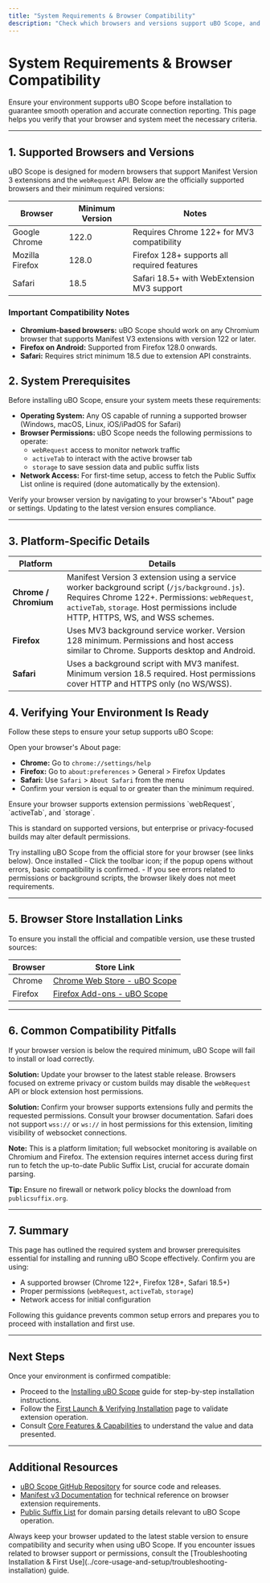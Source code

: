 ```yaml
---
title: "System Requirements & Browser Compatibility"
description: "Check which browsers and versions support uBO Scope, and verify the minimal prerequisites for installation and operation. This page outlines which platforms are compatible, and helps users ensure their setup is ready before proceeding."
---
```


# System Requirements & Browser Compatibility

Ensure your environment supports uBO Scope before installation to guarantee smooth operation and accurate connection reporting. This page helps you verify that your browser and system meet the necessary criteria.

---

## 1. Supported Browsers and Versions

uBO Scope is designed for modern browsers that support Manifest Version 3 extensions and the `webRequest` API. Below are the officially supported browsers and their minimum required versions:

| Browser        | Minimum Version | Notes                                         |
|----------------|-----------------|-----------------------------------------------|
| Google Chrome  | 122.0           | Requires Chrome 122+ for MV3 compatibility    |
| Mozilla Firefox| 128.0           | Firefox 128+ supports all required features   |
| Safari         | 18.5            | Safari 18.5+ with WebExtension MV3 support    |


### Important Compatibility Notes
- **Chromium-based browsers:** uBO Scope should work on any Chromium browser that supports Manifest V3 extensions with version 122 or later.
- **Firefox on Android:** Supported from Firefox 128.0 onwards.
- **Safari:** Requires strict minimum 18.5 due to extension API constraints.


## 2. System Prerequisites

Before installing uBO Scope, ensure your system meets these requirements:

- **Operating System:** Any OS capable of running a supported browser (Windows, macOS, Linux, iOS/iPadOS for Safari)
- **Browser Permissions:** uBO Scope needs the following permissions to operate:
  - `webRequest` access to monitor network traffic
  - `activeTab` to interact with the active browser tab
  - `storage` to save session data and public suffix lists
- **Network Access:** For first-time setup, access to fetch the Public Suffix List online is required (done automatically by the extension).


<Check>
Verify your browser version by navigating to your browser's "About" page or settings. Updating to the latest version ensures compliance.
</Check>

---

## 3. Platform-Specific Details

| Platform | Details |
|----------|---------|
| **Chrome / Chromium** | Manifest Version 3 extension using a service worker background script (`/js/background.js`). Requires Chrome 122+. Permissions: `webRequest`, `activeTab`, `storage`. Host permissions include HTTP, HTTPS, WS, and WSS schemes. |
| **Firefox** | Uses MV3 background service worker. Version 128 minimum. Permissions and host access similar to Chrome. Supports desktop and Android. |
| **Safari** | Uses a background script with MV3 manifest. Minimum version 18.5 required. Host permissions cover HTTP and HTTPS only (no WS/WSS).


## 4. Verifying Your Environment Is Ready

Follow these steps to ensure your setup supports uBO Scope:

<Steps>
<Step title="Check Browser Version">
Open your browser's About page:

- **Chrome:** Go to `chrome://settings/help`
- **Firefox:** Go to `about:preferences` > General > Firefox Updates
- **Safari:** Use `Safari` > `About Safari` from the menu
- Confirm your version is equal to or greater than the minimum required.
</Step>
<Step title="Check Permissions Support">
Ensure your browser supports extension permissions `webRequest`, `activeTab`, and `storage`.

This is standard on supported versions, but enterprise or privacy-focused builds may alter default permissions.

</Step>
<Step title="Test Extension Installation (Optional)">
Try installing uBO Scope from the official store for your browser (see links below). Once installed
- Click the toolbar icon; if the popup opens without errors, basic compatibility is confirmed.
- If you see errors related to permissions or background scripts, the browser likely does not meet requirements.
</Step>
</Steps>

---

## 5. Browser Store Installation Links

To ensure you install the official and compatible version, use these trusted sources:

| Browser    | Store Link                                                                                     |
|------------|-----------------------------------------------------------------------------------------------|
| Chrome     | [Chrome Web Store - uBO Scope](https://chromewebstore.google.com/detail/ubo-scope/bbdpgcaljkaaigfcomhidmneffjjjfgp) |
| Firefox    | [Firefox Add-ons - uBO Scope](https://addons.mozilla.org/firefox/addon/ubo-scope/)             |


---

## 6. Common Compatibility Pitfalls

<AccordionGroup title="Troubleshooting Compatibility Issues">
<Accordion title="Browser Version Below Minimum">
If your browser version is below the required minimum, uBO Scope will fail to install or load correctly.

**Solution:** Update your browser to the latest stable release.
</Accordion>
<Accordion title="Non-standard or Hardened Browsers">
Browsers focused on extreme privacy or custom builds may disable the `webRequest` API or block extension host permissions.

**Solution:** Confirm your browser supports extensions fully and permits the requested permissions. Consult your browser documentation.
</Accordion>
<Accordion title="Safari Websocket Permissions">
Safari does not support `wss://` or `ws://` in host permissions for this extension, limiting visibility of websocket connections.

**Note:** This is a platform limitation; full websocket monitoring is available on Chromium and Firefox.
</Accordion>
<Accordion title="Network Restrictions During Setup">
The extension requires internet access during first run to fetch the up-to-date Public Suffix List, crucial for accurate domain parsing.

**Tip:** Ensure no firewall or network policy blocks the download from `publicsuffix.org`.
</Accordion>
</AccordionGroup>

---

## 7. Summary

This page has outlined the required system and browser prerequisites essential for installing and running uBO Scope effectively. Confirm you are using:

- A supported browser (Chrome 122+, Firefox 128+, Safari 18.5+)
- Proper permissions (`webRequest`, `activeTab`, `storage`)
- Network access for initial configuration

Following this guidance prevents common setup errors and prepares you to proceed with installation and first use.


---

## Next Steps

Once your environment is confirmed compatible:

- Proceed to the [Installing uBO Scope](../installation-basics/installing-extension) guide for step-by-step installation instructions.
- Follow the [First Launch & Verifying Installation](../installation-basics/first-launch) page to validate extension operation.
- Consult [Core Features & Capabilities](../../overview/intro-basics/core-features) to understand the value and data presented.


---

## Additional Resources

- [uBO Scope GitHub Repository](https://github.com/gorhill/uBO-Scope) for source code and releases.
- [Manifest v3 Documentation](https://developer.chrome.com/docs/extensions/mv3/) for technical reference on browser extension requirements.
- [Public Suffix List](https://publicsuffix.org/list/) for domain parsing details relevant to uBO Scope operation.


<Tip>
Always keep your browser updated to the latest stable version to ensure compatibility and security when using uBO Scope.
</Tip>

<Tip>
If you encounter issues related to browser support or permissions, consult the [Troubleshooting Installation & First Use](../core-usage-and-setup/troubleshooting-installation) guide.
</Tip>
